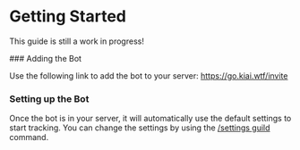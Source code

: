 
# Getting Started

<Callout emoji="⚠️">This guide is still a work in progress!</Callout>

<Steps> 
### Adding the Bot

Use the following link to add the bot to your server: https://go.kiai.wtf/invite

### Setting up the Bot

Once the bot is in your server, it will automatically use the default settings to start tracking. You can change the settings by using the [/settings guild](/commands/settings) command.

</Steps>

